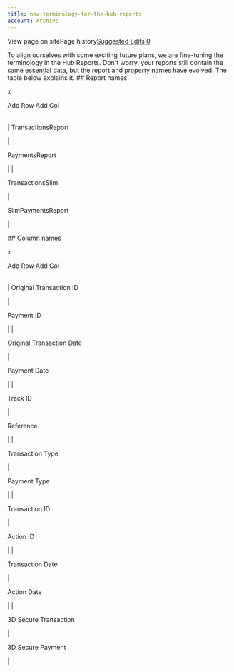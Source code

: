 ```yaml
---
title: new-terminology-for-the-hub-reports
account: Archive
---
```


View page on sitePage history[Suggested Edits 0](/project/checkoutdocs-legacy/v1.9/suggested)

To align ourselves with some exciting future plans, we are fine-tuning the terminology in the Hub Reports. Don't worry, your reports still contain the same essential data, but the report and property names have evolved. The table below explains it. ## Report names

x

Add Row Add Col

|     |     |
| --- | --- |

|
TransactionsReport

|

PaymentsReport

|
|

TransactionsSlim

|

SlimPaymentsReport

|

\## Column names

x

Add Row Add Col

|     |     |
| --- | --- |

|
Original Transaction ID

|

Payment ID

|
|

Original Transaction Date

|

Payment Date

|
|

Track ID

|

Reference

|
|

Transaction Type

|

Payment Type

|
|

Transaction ID

|

Action ID

|
|

Transaction Date

|

Action Date

|
|

3D Secure Transaction

|

3D Secure Payment

|

